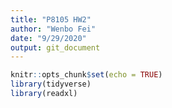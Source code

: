 ```yaml
---
title: "P8105 HW2"
author: "Wenbo Fei"
date: "9/29/2020"
output: git_document
---
```


```r
knitr::opts_chunk$set(echo = TRUE)
library(tidyverse)
library(readxl)
```

